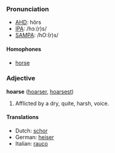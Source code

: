 ===Pronunciation===
*[[w:AHD|AHD]]: hôrs
*[[w:IPA|IPA]]: /hɔː(r)s/
*[[w:SAMPA|SAMPA]]: /hO:(r)s/

====Homophones====
*[[horse]]

===Adjective===
'''hoarse''' ([[hoarser]], [[hoarsest]])
# Afflicted by a dry, quite, harsh, voice.

==== Translations ====
*Dutch: [[schor]]
*German: [[heiser]]
*Italian: [[rauco]]